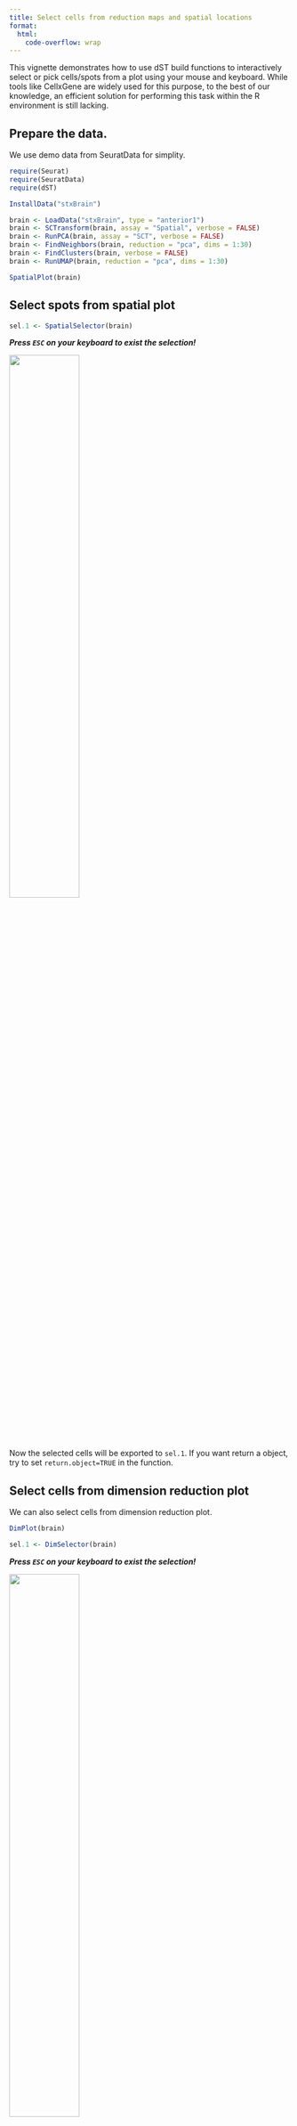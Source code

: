 ```yaml
---
title: Select cells from reduction maps and spatial locations
format:
  html:
    code-overflow: wrap
---
```


This vignette demonstrates how to use dST build functions to interactively select or pick cells/spots from a plot using your mouse and keyboard. While tools like CellxGene are widely used for this purpose, to the best of our knowledge, an efficient solution for performing this task within the R environment is still lacking.

## Prepare the data.
We use demo data from SeuratData for simplity.

```r
require(Seurat)
require(SeuratData)
require(dST)

InstallData("stxBrain")

brain <- LoadData("stxBrain", type = "anterior1")
brain <- SCTransform(brain, assay = "Spatial", verbose = FALSE)
brain <- RunPCA(brain, assay = "SCT", verbose = FALSE)
brain <- FindNeighbors(brain, reduction = "pca", dims = 1:30)
brain <- FindClusters(brain, verbose = FALSE)
brain <- RunUMAP(brain, reduction = "pca", dims = 1:30)

SpatialPlot(brain)
```

## Select spots from spatial plot
```r
sel.1 <- SpatialSelector(brain)
```
***Press `ESC` on your keyboard to exist the selection!***

![](spatial_selector.gif){width=50%}


Now the selected cells will be exported to `sel.1`. If you want return a object, try to set `return.object=TRUE` in the function.


## Select cells from dimension reduction plot

We can also select cells from dimension reduction plot.
```r
DimPlot(brain)
```

```r
sel.1 <- DimSelector(brain)
```

***Press `ESC` on your keyboard to exist the selection!***

![](dim_selector.gif){width=50%}

## Select cells based on a feature expression
```r
FeaturePlot(brain, features = c('Ttr'), order=TRUE)
```

```r
FeatureSelector(brain, feature = c('Ttr'), order=TRUE)
```

Please note in `FeatureSelector()` only one feature is support at each selection. Therefore, I designed the parameter `feature` instead of orignal `features` here.

![](feature_selector.gif){width=50%}


## Select cells from Image-based spatial data

Here we will use 10x Genomics Xenium data, generated from [Seurat's tutorial](https://satijalab.org/seurat/articles/seurat5_spatial_vignette_2).
```r
xenium.obj <- readRDS("xenium.rds")
ImageDimPlot(xenium.obj, border.color = "white", border.size = 0.1, cols = "polychrome")
```

```r
ImageDimSelector(xenium.obj, border.color = "white", border.size = 0.1)
```
![](image_selector.gif){width=80%}


## Select concave hull of selected region

In spatial transcriptomics, it is sometimes necessary to manually define capsule or membrane regions, as these areas are often thin, mixed with neighboring cells, and difficult to identify accurately. Manually specifying these regions can be beneficial for downstream analyses, such as zonation analysis, where precise spatial organization of cells is critical for understanding tissue architecture and functional gradients.

```r
sel <- SpatialConcaveHull(brain)
```

![](concave_selector.gif){width=50%}


## Questions?

If you have any questions regarding this vignette, the usage of dST or suggestions, please feel free to report them through the [discussion forum](https://github.com/shiquan/dST/discussions).

